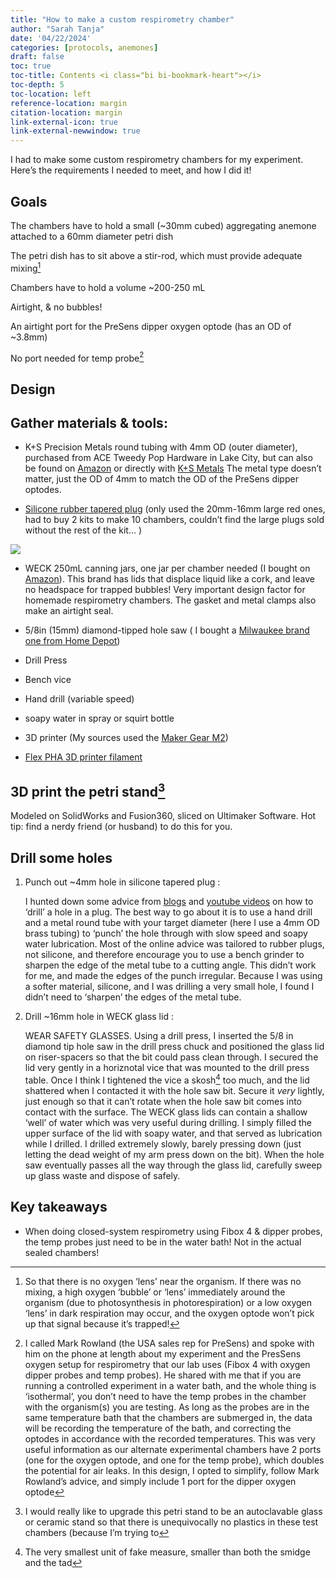 ```yaml
---
title: "How to make a custom respirometry chamber"
author: "Sarah Tanja"
date: '04/22/2024'
categories: [protocols, anemones]
draft: false
toc: true
toc-title: Contents <i class="bi bi-bookmark-heart"></i>
toc-depth: 5
toc-location: left
reference-location: margin
citation-location: margin
link-external-icon: true
link-external-newwindow: true
---
```


I had to make some custom respirometry chambers for my experiment. Here's the requirements I needed to meet, and how I did it!

## Goals

The chambers have to hold a small (\~30mm cubed) aggregating anemone attached to a 60mm diameter petri dish

The petri dish has to sit above a stir-rod, which must provide adequate mixing[^1]

[^1]: So that there is no oxygen 'lens' near the organism. If there was no mixing, a high oxygen 'bubble' or 'lens' immediately around the organism (due to photosynthesis in photorespiration) or a low oxygen 'lens' in dark respiration may occur, and the oxygen optode won't pick up that signal because it's trapped!

Chambers have to hold a volume \~200-250 mL

Airtight, & no bubbles!

An airtight port for the PreSens dipper oxygen optode (has an OD of \~3.8mm)

No port needed for temp probe[^2]

[^2]: I called Mark Rowland (the USA sales rep for PreSens) and spoke with him on the phone at length about my experiment and the PresSens oxygen setup for respirometry that our lab uses (Fibox 4 with oxygen dipper probes and temp probes). He shared with me that if you are running a controlled experiment in a water bath, and the whole thing is 'isothermal', you don't need to have the temp probes in the chamber with the organism(s) you are testing. As long as the probes are in the same temperature bath that the chambers are submerged in, the data will be recording the temperature of the bath, and correcting the optodes in accordance with the recorded temperatures. This was very useful information as our alternate experimental chambers have 2 ports (one for the oxygen optode, and one for the temp probe), which doubles the potential for air leaks. In this design, I opted to simplify, follow Mark Rowland's advice, and simply include 1 port for the dipper oxygen optode

## Design

## Gather materials & tools:

-   K+S Precision Metals round tubing with 4mm OD (outer diameter), purchased from ACE Tweedy Pop Hardware in Lake City, but can also be found on [Amazon](https://www.amazon.com/Engineering-Round-Brass-Tube-45/dp/B005WPAQSO/ref=sr_1_3?dib=eyJ2IjoiMSJ9.xqj0N8xcPk4zQPiEjCVxJVOdZTbwnCi-8ubv5hpTlZn5B_NW3JVu_4Ut54tUZ-F0h2Ywv8IK2xzCStL4ObyBJaLsiiXqe98ZQy800YwZSAPdqj9yzUXckltQp0Se8-iGfRgSHxtcbr0qtv2TgtsxYxS9wvW-m4b733OtWDtex_vLFfgbp-KYGhH54feL8ldOZk5xX4BGSt-VXWHtXZjLWeZv32y9pkvhg4xO7R1UtRU.FBRxxU29M4hOPPyh6wpdb1BkAur1ADmCyE2EnuQiWZ0&dib_tag=se&keywords=K%2BS%2Bround%2Btubing%2B4mm%2BOD&qid=1713822376&sr=8-3&th=1) or directly with [K+S Metals](https://ksmetals.com/collections/round-tubing?filter.p.m.custom.outside_diameter=4mm&filter.v.price.gte=&filter.v.price.lte=&sort_by=best-selling) The metal type doesn't matter, just the OD of 4mm to match the OD of the PreSens dipper optodes.

-   [Silicone rubber tapered plug](https://www.amazon.com/dp/B07HFZLYYC?ref=ppx_yo2ov_dt_b_product_details&th=1) (only used the 20mm-16mm large red ones, had to buy 2 kits to make 10 chambers, couldn't find the large plugs sold without the rest of the kit... )

::: column-margin
![](silicone-plug.png)
:::

-   WECK 250mL canning jars, one jar per chamber needed (I bought on [Amazon](https://www.amazon.com/dp/B01M71UCKA?psc=1&ref=ppx_yo2ov_dt_b_product_details)). This brand has lids that displace liquid like a cork, and leave no headspace for trapped bubbles! Very important design factor for homemade respirometry chambers. The gasket and metal clamps also make an airtight seal.

-   5/8in (15mm) diamond-tipped hole saw ( I bought a [Milwaukee brand one from Home Depot](https://www.homedepot.com/p/Milwaukee-5-8-in-Diamond-Max-Hole-Saw-49-56-0513/204999980))

-   Drill Press

-   Bench vice

-   Hand drill (variable speed)

-   soapy water in spray or squirt bottle

-   3D printer (My sources used the [Maker Gear M2](https://makergear.com/products/m2))

-   [Flex PHA 3D printer filament](https://beyondplastic.com/products/flexpha-3d-printer-filament-flex-gen-2-gray)

## 3D print the petri stand[^3]

[^3]: I would really like to upgrade this petri stand to be an autoclavable glass or ceramic stand so that there is unequivocally no plastics in these test chambers (because I'm trying to

Modeled on SolidWorks and Fusion360, sliced on Ultimaker Software. Hot tip: find a nerdy friend (or husband) to do this for you.

## Drill some holes

1.  Punch out \~4mm hole in silicone tapered plug :

    I hunted down some advice from [blogs](https://www.sciencemadness.org/whisper/viewthread.php?tid=15653#:~:text=Try%20putting%20the%20rubbery%20material,lower%20than%20%2D20%20deg%20C.) and [youtube videos](https://www.youtube.com/watch?v=S9Webmd9Jvw) on how to 'drill' a hole in a plug. The best way to go about it is to use a hand drill and a metal round tube with your target diameter (here I use a 4mm OD brass tubing) to 'punch' the hole through with slow speed and soapy water lubrication. Most of the online advice was tailored to rubber plugs, not silicone, and therefore encourage you to use a bench grinder to sharpen the edge of the metal tube to a cutting angle. This didn't work for me, and made the edges of the punch irregular. Because I was using a softer material, silicone, and I was drilling a very small hole, I found I didn't need to 'sharpen' the edges of the metal tube.

2.  Drill \~16mm hole in WECK glass lid :

    WEAR SAFETY GLASSES. Using a drill press, I inserted the 5/8 in diamond tip hole saw in the drill press chuck and positioned the glass lid on riser-spacers so that the bit could pass clean through. I secured the lid very gently in a horiznotal vice that was mounted to the drill press table. Once I think I tightened the vice a skosh[^4] too much, and the lid shattered when I contacted it with the hole saw bit. Secure it *very* lightly, just enough so that it can't rotate when the hole saw bit comes into contact with the surface. The WECK glass lids can contain a shallow 'well' of water which was very useful during drilling. I simply filled the upper surface of the lid with soapy water, and that served as lubrication while I drilled. I drilled extremely slowly, barely pressing down (just letting the dead weight of my arm press down on the bit). When the hole saw eventually passes all the way through the glass lid, carefully sweep up glass waste and dispose of safely.

[^4]: The very smallest unit of fake measure, smaller than both the smidge and the tad

## Key takeaways

-   When doing closed-system respirometry using Fibox 4 & dipper probes, the temp probes just need to be in the water bath! Not in the actual sealed chambers!
